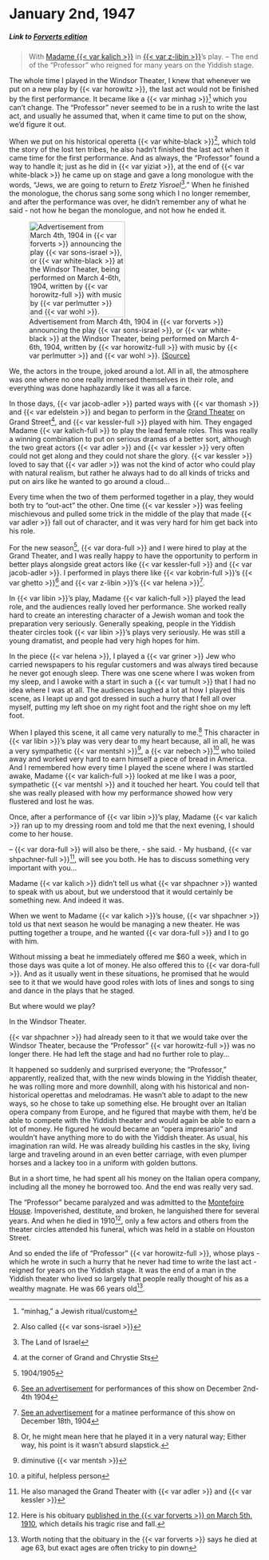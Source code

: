 # January 2nd, 1947

##### _Link to [Forverts edition](https://www.nli.org.il/en/newspapers/frw/1947/01/02/01/)_ {.unnumbered}

> With [Madame {{< var kalich >}}](https://www.museumoffamilyhistory.com/yt/lex/K/kalich-bertha.htm) in [{{< var z-libin >}}](https://www.museumoffamilyhistory.com/yt/lex/L/libin-z.htm)'s play. -- The end of the "Professor" who reigned for many years on the Yiddish stage.

The whole time I played in the Windsor Theater, I knew that whenever we put on a new play by {{< var horowitz >}}, the last act would not be finished by the first performance. It became like a {{< var minhag >}}^["minhag," a Jewish ritual/custom] which you can't change. The "Professor" never seemed to be in a rush to write the last act, and usually he assumed that, when it came time to put on the show, we'd figure it out.

::: {layout-ncol="2"}

When we put on his historical operetta {{< var white-black >}}^[Also called {{< var sons-israel >}}], which told the story of the lost ten tribes, he also hadn't finished the last act when it came time for the first performance. And as always, the "Professor" found a way to handle it; just as he did in {{< var yiziat >}}, at the end of {{< var white-black >}} he came up on stage and gave a long monologue with the words, "Jews, we are going to return to _Eretz Yisroel_^[The Land of Israel]." When he finished the monologue, the chorus sang some song which I no longer remember, and after the performance was over, he didn't remember any of what he said - not how he began the monologue, and not how he ended it.


![Advertisement from March 4th, 1904 in {{< var forverts >}} announcing the play {{< var sons-israel >}}, or {{< var white-black >}} at the Windsor Theater, being performed on March 4-6th, 1904, written by {{< var horowitz-full >}} with music by {{< var perlmutter >}} and {{< var wohl >}}. [(Source)](https://www.nli.org.il/en/newspapers/frw/1904/03/04/01/article/32.1/)](../img/newspaper_clippings/1904-03-04_forverts.png){width="2in"}

:::

We, the actors in the troupe, joked around a lot. All in all, the atmosphere was one where no one really immersed themselves in their role, and everything was done haphazardly like it was all a farce.

In those days, {{< var jacob-adler >}} parted ways with {{< var thomash >}} and {{< var edelstein >}} and began to perform in the [Grand Theater](https://en.wikipedia.org/wiki/Grand_Theatre_(Manhattan)) on Grand Street^[at the corner of Grand and Chrystie Sts], and {{< var kessler-full >}} played with him. They engaged Madame {{< var kalich-full >}} to play the lead female roles. This was really a winning combination to put on serious dramas of a better sort, although the two great actors {{< var adler >}} and {{< var kessler >}} very often could not get along and they could not share the glory. {{< var kessler >}} loved to say that {{< var adler >}} was not the kind of actor who could play with natural realism, but rather he always had to do all kinds of tricks and put on airs like he wanted to go around a cloud...

Every time when the two of them performed together in a play, they would both try to "out-act" the other. One time {{< var kessler >}} was feeling mischievous and pulled some trick in the middle of the play that made {{< var adler >}} fall out of character, and it was very hard for him get back into his role.

For the new season^[1904/1905], {{< var dora-full >}} and I were hired to play at the Grand Theater, and I was really happy to have the opportunity to perform in better plays alongside great actors like {{< var kessler-full >}} and {{< var jacob-adler >}}. I performed in plays there like {{< var kobrin-full >}}'s {{< var ghetto >}}^[[See an advertisement](https://www.nli.org.il/en/newspapers/freiearb/1904/12/04/01/article/27/) for performances of this show on December 2nd-4th 1904] and {{< var z-libin >}}'s {{< var helena >}}^[[See an advertisement](https://www.nli.org.il/en/newspapers/haleom/1904/12/15/01/article/8.1/) for a matinee performance of this show on December 18th, 1904].

In {{< var libin >}}'s play, Madame {{< var kalich-full >}} played the lead role, and the audiences really loved her performance. She worked really hard to create an interesting character of a Jewish woman and took the preparation very seriously. Generally speaking, people in the Yiddish theater circles took {{< var libin >}}'s plays very seriously. He was still a young dramatist, and people had very high hopes for him.

In the piece {{< var helena >}}, I played a {{< var griner >}} Jew who carried newspapers to his regular customers and was always tired because he never got enough sleep. There was one scene where I was woken from my sleep, and I awoke with a start in such a {{< var tumult >}} that I had no idea where I was at all. The audiences laughed a lot at how I played this scene, as I leapt up and got dressed in such a hurry that I fell all over myself, putting my left shoe on my right foot and the right shoe on my left foot.

When I played this scene, it all came very naturally to me.^[Or, he might mean here that he played it in a very natural way; Either way, his point is it wasn't absurd slapstick.] This character in {{< var libin >}}'s play was very dear to my heart because, all in all, he was a very sympathetic {{< var mentshl >}}^[diminutive {{< var mentsh >}}], a {{< var nebech >}}^[a pitiful, helpless person] who toiled away and worked very hard to earn himself a piece of bread in America. And I remembered how every time I played the scene where I was startled awake, Madame {{< var kalich-full >}} looked at me like I was a poor, sympathetic {{< var mentshl >}} and it touched her heart. You could tell that she was really pleased with how my performance showed how very flustered and lost he was.

Once, after a performance of {{< var libin >}}'s play, Madame {{< var kalich >}} ran up to my dressing room and told me that the next evening, I should come to her house.

-- {{< var dora-full >}} will also be there, - she said. - My husband, {{< var shpachner-full >}}^[He also managed the Grand Theater with {{< var adler >}} and {{< var kessler >}}], will see you both. He has to discuss something very important with you...

Madame {{< var kalich >}} didn't tell us what {{< var shpachner >}} wanted to speak with us about, but we understood that it would certainly be something new. And indeed it was.

When we went to Madame {{< var kalich >}}'s house, {{< var shpachner >}} told us that next season he would be managing a new theater. He was putting together a troupe, and he wanted {{< var dora-full >}} and I to go with him.

Without missing a beat he immediately offered me $60 a week, which in those days was quite a lot of money. He also offered this to {{< var dora-full >}}. And as it usually went in these situations, he promised that he would see to it that we would have good roles with lots of lines and songs to sing and dance in the plays that he staged.

But where would we play?

In the Windsor Theater.

{{< var shpachner >}} had already seen to it that we would take over the Windsor Theater, because the "Professor" {{< var horowitz-full >}} was no longer there. He had left the stage and had no further role to play...

It happened so suddenly and surprised everyone; the "Professor," apparently, realized that, with the new winds blowing in the Yiddish theater, he was rolling more and more downhill, along with his historical and non-historical operettas and melodramas. He wasn't able to adapt to the new ways, so he chose to take up something else. He brought over an Italian opera company from Europe, and he figured that maybe with them, he'd be able to compete with the Yiddish theater and would again be able to earn a lot of money. He figured he would became an "opera impresario" and wouldn't have anything more to do with the Yiddish theater. As usual, his imagination ran wild. He was already building his castles in the sky, living large and traveling around in an even better carriage, with even plumper horses and a lackey too in a uniform with golden buttons.

But in a short time, he had spent all his money on the Italian opera company, including all the money he borrowed too. And the end was really very sad.

The "Professor" became paralyzed and was admitted to the [Montefoire House](https://en.wikipedia.org/wiki/Montefiore_Home_for_Chronic_Invalids). Impoverished, destitute, and broken, he languished there for several years. And when he died in 1910^[Here is his obituary [published in the {{< var forverts >}} on March 5th, 1910](https://www.nli.org.il/en/newspapers/frw/1910/03/05/01/article/30/), which details his tragic rise and fall.], only a few actors and others from the theater circles attended his funeral, which was held in a stable on Houston Street.

And so ended the life of "Professor" {{< var horowitz-full >}}, whose plays - which he wrote in such a hurry that he never had time to write the last act - reigned for years on the Yiddish stage. It was the end of a man in the Yiddish theater who lived so largely that people really thought of his as a wealthy magnate. He was 66 years old^[Worth noting that the obituary in the {{< var forverts >}} says he died at age 63, but exact ages are often tricky to pin down].

